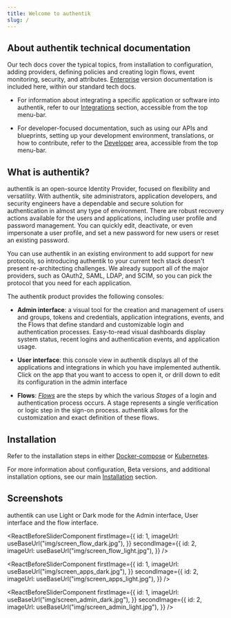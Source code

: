 ```yaml
---
title: Welcome to authentik
slug: /
---
```


## About authentik technical documentation

Our tech docs cover the typical topics, from installation to configuration, adding providers, defining policies and creating login flows, event monitoring, security, and attributes. [Enterprise](./enterprise/index.md) version documentation is included here, within our standard tech docs.

-   For information about integrating a specific application or software into authentik, refer to our [Integrations](../integrations) section, accessible from the top menu-bar.

-   For developer-focused documentation, such as using our APIs and blueprints, setting up your development environment, translations, or how to contribute, refer to the [Developer](../developer-docs) area, accessible from the top menu-bar.

## What is authentik?

authentik is an open-source Identity Provider, focused on flexibility and versatility. With authentik, site administrators, application developers, and security engineers have a dependable and secure solution for authentication in almost any type of environment. There are robust recovery actions available for the users and applications, including user profile and password management. You can quickly edit, deactivate, or even impersonate a user profile, and set a new password for new users or reset an existing password.

You can use authentik in an existing environment to add support for new protocols, so introducing authentik to your current tech stack doesn't present re-architecting challenges. We already support all of the major providers, such as OAuth2, SAML, LDAP, and SCIM, so you can pick the protocol that you need for each application.

The authentik product provides the following consoles:

-   **Admin interface**: a visual tool for the creation and management of users and groups, tokens and credentials, application integrations, events, and the Flows that define standard and customizable login and authentication processes. Easy-to-read visual dashboards display system status, recent logins and authentication events, and application usage.

-   **User interface**: this console view in authentik displays all of the applications and integrations in which you have implemented authentik. Click on the app that you want to access to open it, or drill down to edit its configuration in the admin interface

-   **Flows**: [_Flows_](./flow) are the steps by which the various _Stages_ of a login and authentication process occurs. A stage represents a single verification or logic step in the sign-on process. authentik allows for the customization and exact definition of these flows.

## Installation

Refer to the installation steps in either [Docker-compose](installation/docker-compose) or [Kubernetes](installation/kubernetes).

For more information about configuration, Beta versions, and additional installation options, see our main [Installation](installation) section.

## Screenshots

authentik can use Light or Dark mode for the Admin interface, User interface and the flow interface.


<ReactBeforeSliderComponent
    firstImage={{
        id: 1,
        imageUrl: useBaseUrl("img/screen_flow_dark.jpg"),
    }}
    secondImage={{
        id: 2,
        imageUrl: useBaseUrl("img/screen_flow_light.jpg"),
    }}
/>

<ReactBeforeSliderComponent
    firstImage={{
        id: 1,
        imageUrl: useBaseUrl("img/screen_apps_dark.jpg"),
    }}
    secondImage={{
        id: 2,
        imageUrl: useBaseUrl("img/screen_apps_light.jpg"),
    }}
/>

<ReactBeforeSliderComponent
    firstImage={{
        id: 1,
        imageUrl: useBaseUrl("img/screen_admin_dark.jpg"),
    }}
    secondImage={{
        id: 2,
        imageUrl: useBaseUrl("img/screen_admin_light.jpg"),
    }}
/>
